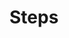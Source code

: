 # Steps


<!-- ```
<ListOrdered>
  <ListOrdered.Item>
    content
  </ListOrdered.Item>
</ListOrdered>
```

<ArgsTable of={ListOrdered} />

## ListOrdered.Item

<ArgsTable of={ListOrdered.Item} />

### ListOrderedTwoColumnsLg

```
<ListOrdered isTwoColumns={true}>
  <ListOrdered.Item>
    content
  </ListOrdered.Item>
</ListOrdered>
``` -->
